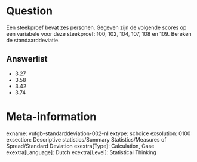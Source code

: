 Question
========
Een steekproef bevat zes personen. Gegeven zijn de volgende scores op een variabele voor deze steekproef: 100, 102, 104, 107, 108 en 109. Bereken de standaarddeviatie.

Answerlist
----------
* 3.27
* 3.58
* 3.42
* 3.74

Meta-information
================
exname: vufgb-standarddeviation-002-nl
extype: schoice
exsolution: 0100
exsection: Descriptive statistics/Summary Statistics/Measures of Spread/Standard Deviation
exextra[Type]: Calculation, Case
exextra[Language]: Dutch
exextra[Level]: Statistical Thinking